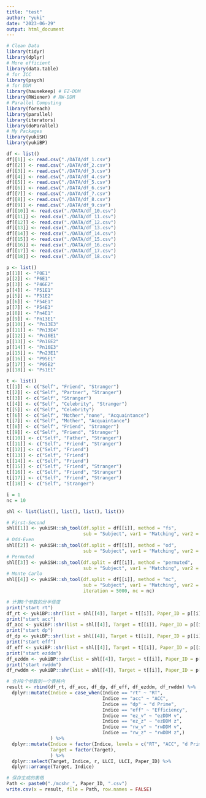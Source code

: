 ```yaml
---
title: "test"
author: "yuki"
date: "2023-06-29"
output: html_document
---
```

```r
# Clean Data
library(tidyr)
library(dplyr)
# More efficient
library(data.table)
# for ICC
library(psych)
# for DDM
library(hausekeep) # EZ-DDM
library(RWiener) # RW-DDM
# Parallel Computing
library(foreach)
library(parallel)
library(iterators)
library(doParallel)
# My Packages
library(yukiSH)
library(yukiBP)
```

```r
df <- list()
df[[1]] <- read.csv("./DATA/df_1.csv")
df[[2]] <- read.csv("./DATA/df_2.csv")
df[[3]] <- read.csv("./DATA/df_3.csv")
df[[4]] <- read.csv("./DATA/df_4.csv")
df[[5]] <- read.csv("./DATA/df_5.csv")
df[[6]] <- read.csv("./DATA/df_6.csv")
df[[7]] <- read.csv("./DATA/df_7.csv")
df[[8]] <- read.csv("./DATA/df_8.csv")
df[[9]] <- read.csv("./DATA/df_9.csv")
df[[10]] <- read.csv("./DATA/df_10.csv")
df[[11]] <- read.csv("./DATA/df_11.csv")
df[[12]] <- read.csv("./DATA/df_12.csv")
df[[13]] <- read.csv("./DATA/df_13.csv")
df[[14]] <- read.csv("./DATA/df_14.csv")
df[[15]] <- read.csv("./DATA/df_15.csv")
df[[16]] <- read.csv("./DATA/df_16.csv")
df[[17]] <- read.csv("./DATA/df_17.csv")
df[[18]] <- read.csv("./DATA/df_18.csv")
```

```r
p <- list()
p[[1]] <- "P0E1"
p[[2]] <- "P6E1"
p[[3]] <- "P46E2"
p[[4]] <- "P51E1"
p[[5]] <- "P51E2"
p[[6]] <- "P54E1"
p[[7]] <- "P54E3"
p[[8]] <- "Pn4E1"
p[[9]] <- "Pn13E1"
p[[10]] <- "Pn13E3"
p[[11]] <- "Pn13E4"
p[[12]] <- "Pn16E1"
p[[13]] <- "Pn16E2"
p[[14]] <- "Pn16E3"
p[[15]] <- "Pn23E1"
p[[16]] <- "P95E1"
p[[17]] <- "P95E2"
p[[18]] <- "Ps1E1"
```

```r
t <- list()
t[[1]] <- c("Self", "Friend", "Stranger")
t[[2]] <- c("Self", "Partner", "Stranger")
t[[3]] <- c("Self", "Stranger")
t[[4]] <- c("Self", "Celebrity", "Stranger")
t[[5]] <- c("Self", "Celebrity")
t[[6]] <- c("Self", "Mother","none", "Acquaintance")
t[[7]] <- c("Self", "Mother", "Acquaintance")
t[[8]] <- c("Self", "Friend", "Stranger")
t[[9]] <- c("Self", "Friend", "Stranger")
t[[10]] <- c("Self", "Father", "Stranger")
t[[11]] <- c("Self", "Friend", "Stranger")
t[[12]] <- c("Self", "Friend")
t[[13]] <- c("Self", "Friend")
t[[14]] <- c("Self", "Friend")
t[[15]] <- c("Self", "Friend", "Stranger")
t[[16]] <- c("Self", "Friend", "Stranger")
t[[17]] <- c("Self", "Friend", "Stranger")
t[[18]] <- c("Self", "Stranger")
```

```r
i = 1
nc = 10
```

```r
shl <- list(list(), list(), list(), list())

# First-Second
shl[[1]] <- yukiSH::sh_tool(df.split = df[[i]], method = "fs",
                            sub = "Subject", var1 = "Matching", var2 = "Identity", var3 = "Session")
# Odd-Even
shl[[2]] <- yukiSH::sh_tool(df.split = df[[i]], method = "od",
                            sub = "Subject", var1 = "Matching", var2 = "Identity", var3 = "Session")
# Permuted
shl[[3]] <- yukiSH::sh_tool(df.split = df[[i]], method = "permuted",
                            sub = "Subject", var1 = "Matching", var2 = "Identity", var3 = "Session")
# Monte Carlo
shl[[4]] <- yukiSH::sh_tool(df.split = df[[i]], method = "mc",
                            sub = "Subject", var1 = "Matching", var2 = "Identity", var3 = "Session",
                            iteration = 5000, nc = nc)
```

```r
# 计算8个参数的分半信度 
print("start rt")
df_rt <- yukiBP::shr(list = shl[[4]], Target = t[[i]], Paper_ID = p[[i]], Indice = "rt", mc = TRUE, nc = nc)
print("start acc")
df_acc <- yukiBP::shr(list = shl[[4]], Target = t[[i]], Paper_ID = p[[i]], Indice = "acc", mc = TRUE, nc = nc)
print("start dp")
df_dp <- yukiBP::shr(list = shl[[4]], Target = t[[i]], Paper_ID = p[[i]], Indice = "dp", mc = TRUE, nc = nc)
print("start eff")
df_eff <- yukiBP::shr(list = shl[[4]], Target = t[[i]], Paper_ID = p[[i]], Indice = "eff", mc = TRUE, nc = nc)
print("start ezddm")
df_ezddm <- yukiBP::shr(list = shl[[4]], Target = t[[i]], Paper_ID = p[[i]], Indice = "ezddm", mc = TRUE, nc = nc)
print("start rwddm")
df_rwddm <- yukiBP::shr(list = shl[[4]], Target = t[[i]], Paper_ID = p[[i]], Indice = "rwddm", mc = TRUE, nc = nc)
```

```r
# 合并8个参数到一个表格内
result <- rbind(df_rt, df_acc, df_dp, df_eff, df_ezddm, df_rwddm) %>%
  dplyr::mutate(Indice = case_when(Indice == "rt" ~ "RT",
                                   Indice == "acc" ~ "ACC",
                                   Indice == "dp" ~ "d Prime",
                                   Indice == "eff" ~ "Efficiency",
                                   Indice == "ez_v" ~ "ezDDM v",
                                   Indice == "ez_z" ~ "ezDDM z",
                                   Indice == "rw_v" ~ "rwDDM v",
                                   Indice == "rw_z" ~ "rwDDM z",)
                ) %>%
  dplyr::mutate(Indice = factor(Indice, levels = c("RT", "ACC", "d Prime", "Efficiency", "ezDDM v", "ezDDM z", "rwDDM v", "rwDDM z")),
                Target = factor(Target),
                ) %>%
  dplyr::select(Target, Indice, r, LLCI, ULCI, Paper_ID) %>%
  dplyr::arrange(Target, Indice)

# 保存生成的表格
Path <- paste0("./mcshr_", Paper_ID, ".csv")
write.csv(x = result, file = Path, row.names = FALSE)
```

